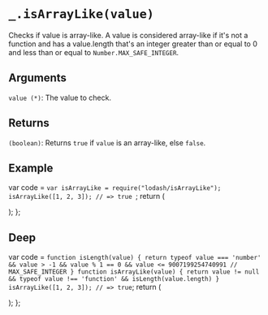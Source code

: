 # `_.isArrayLike(value)`

Checks if value is array-like. A value is considered array-like if it's not a function and has a value.length that's an integer greater than or equal to 0 and less than or equal to `Number.MAX_SAFE_INTEGER`.

## Arguments

`value (*)`: The value to check.

## Returns

`(boolean)`: Returns `true` if `value` is an array-like, else `false`.

## Example


  var code = `var isArrayLike = require("lodash/isArrayLike");
isArrayLike([1, 2, 3]);
// => true
`;
  return (
    <div>
      <Embed source={code} />
    </div>
  );
};

<Demo />

## Deep

  var code = `
function isLength(value) {
  return typeof value === 'number' &&
    value > -1 && value % 1 == 0 && value <= 9007199254740991 // MAX_SAFE_INTEGER
}
function isArrayLike(value) {
  return value != null && typeof value !== 'function' && isLength(value.length)
}
isArrayLike([1, 2, 3]);
// => true
`;
return (
<div>
<Embed source={code} />
</div>
);
};

<DeepDemo />
